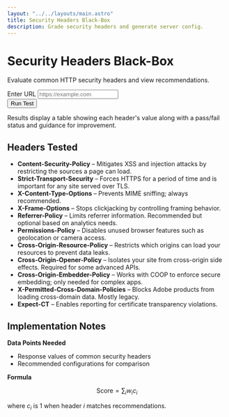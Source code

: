 ```yaml
---
layout: "../../layouts/main.astro"
title: Security Headers Black-Box
description: Grade security headers and generate server config.
---
```


<div id="security-root" class="container my-4">
  <div class="row justify-content-center">
    <div class="col-lg-8">
      <div class="text-center mb-4">
        <h1>Security Headers Black-Box</h1>
        <p>Evaluate common HTTP security headers and view recommendations.</p>
      </div>
      <form id="security-form" class="row gy-2 gx-3 align-items-end mb-3">
        <div class="col-md-8">
          <label for="security-url" class="form-label">Enter URL</label>
          <input type="url" id="security-url" name="url" placeholder="https://example.com" class="form-control" />
        </div>
        <div class="col-auto">
          <button type="submit" class="btn btn-primary mt-3">Run Test</button>
        </div>
      </form>
      <div id="security-results"></div>
    </div>
  </div>
</div>

<script type="module" src="/js/security-headers-black-box.js" defer></script>

Results display a table showing each header's value along with a pass/fail
status and guidance for improvement.

## Headers Tested

- **Content-Security-Policy** – Mitigates XSS and injection attacks by
  restricting the sources a page can load.
- **Strict-Transport-Security** – Forces HTTPS for a period of time and is
  important for any site served over TLS.
- **X-Content-Type-Options** – Prevents MIME sniffing; always recommended.
- **X-Frame-Options** – Stops clickjacking by controlling framing behavior.
- **Referrer-Policy** – Limits referrer information. Recommended but optional
  based on analytics needs.
- **Permissions-Policy** – Disables unused browser features such as geolocation
  or camera access.
- **Cross-Origin-Resource-Policy** – Restricts which origins can load your
  resources to prevent data leaks.
- **Cross-Origin-Opener-Policy** – Isolates your site from cross-origin side
  effects. Required for some advanced APIs.
- **Cross-Origin-Embedder-Policy** – Works with COOP to enforce secure
  embedding; only needed for complex apps.
- **X-Permitted-Cross-Domain-Policies** – Blocks Adobe products from loading
  cross-domain data. Mostly legacy.
- **Expect-CT** – Enables reporting for certificate transparency violations.

## Implementation Notes

**Data Points Needed**

- Response values of common security headers
- Recommended configurations for comparison

**Formula**

$$
\text{Score} = \sum_i w_i c_i
$$

where $c_i$ is 1 when header $i$ matches recommendations.
